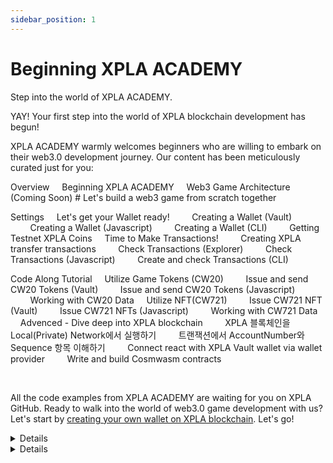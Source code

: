 ```yaml
---
sidebar_position: 1
---
```


# Beginning XPLA ACADEMY


Step into the world of XPLA ACADEMY.

YAY! Your first step into the world of XPLA blockchain development has begun!

XPLA ACADEMY warmly welcomes beginners who are willing to embark on their web3.0 development journey. Our content has been meticulously curated just for you:

<CodeBlock>

Overview
&nbsp;&nbsp;&nbsp;&nbsp;<Link to="/docs/overview/intro">Beginning XPLA ACADEMY</Link>
&nbsp;&nbsp;&nbsp;&nbsp;Web3 Game Architecture (Coming Soon)     # Let's build a web3 game from scratch together

Settings
&nbsp;&nbsp;&nbsp;&nbsp;Let's get your Wallet ready!
&nbsp;&nbsp;&nbsp;&nbsp;&nbsp;&nbsp;&nbsp;&nbsp;<Link to="/docs/settings/create-wallet/create-wallet-with-vault">Creating a Wallet (Vault)</Link>
&nbsp;&nbsp;&nbsp;&nbsp;&nbsp;&nbsp;&nbsp;&nbsp;<Link to="/docs/settings/create-wallet/create-wallet-with-js">Creating a Wallet (Javascript)</Link>
&nbsp;&nbsp;&nbsp;&nbsp;&nbsp;&nbsp;&nbsp;&nbsp;<Link to="/docs/settings/create-wallet/create-wallet-with-xplad">Creating a Wallet (CLI)</Link>
&nbsp;&nbsp;&nbsp;&nbsp;&nbsp;&nbsp;&nbsp;&nbsp;<Link to="/docs/settings/create-wallet/get-testnet-xpla">Getting Testnet XPLA Coins</Link>
&nbsp;&nbsp;&nbsp;&nbsp;Time to Make Transactions!
&nbsp;&nbsp;&nbsp;&nbsp;&nbsp;&nbsp;&nbsp;&nbsp;<Link to="/docs/settings/create-testnet-transaction/send-tx">Creating XPLA transfer transactions</Link>
&nbsp;&nbsp;&nbsp;&nbsp;&nbsp;&nbsp;&nbsp;&nbsp;<Link to="/docs/settings/create-testnet-transaction/check-tx-in-explorer">Check Transactions (Explorer)</Link>
&nbsp;&nbsp;&nbsp;&nbsp;&nbsp;&nbsp;&nbsp;&nbsp;<Link to="/docs/settings/create-testnet-transaction/send-query">Check Transactions (Javascript)</Link>
&nbsp;&nbsp;&nbsp;&nbsp;&nbsp;&nbsp;&nbsp;&nbsp;<Link to="/docs/settings/create-testnet-transaction/use-xplad">Create and check Transactions (CLI)</Link>

Code Along Tutorial
&nbsp;&nbsp;&nbsp;&nbsp;Utilize Game Tokens (CW20)
&nbsp;&nbsp;&nbsp;&nbsp;&nbsp;&nbsp;&nbsp;&nbsp;<Link to="/docs/tutorial/make-cw20/make-cw20-with-vault">Issue and send CW20 Tokens (Vault)</Link>
&nbsp;&nbsp;&nbsp;&nbsp;&nbsp;&nbsp;&nbsp;&nbsp;<Link to="/docs/tutorial/make-cw20/make-cw20-with-js">Issue and send CW20 Tokens (Javascript)</Link>
&nbsp;&nbsp;&nbsp;&nbsp;&nbsp;&nbsp;&nbsp;&nbsp;<Link to="/docs/tutorial/make-cw20/query-cw20">Working with CW20 Data</Link>
&nbsp;&nbsp;&nbsp;&nbsp;Utilize NFT(CW721)
&nbsp;&nbsp;&nbsp;&nbsp;&nbsp;&nbsp;&nbsp;&nbsp;<Link to="/docs/tutorial/make-cw721/make-nft-vault">Issue CW721 NFT (Vault)</Link>
&nbsp;&nbsp;&nbsp;&nbsp;&nbsp;&nbsp;&nbsp;&nbsp;<Link to="/docs/tutorial/make-cw721/make-nft-js">Issue CW721 NFTs (Javascript)</Link>
&nbsp;&nbsp;&nbsp;&nbsp;&nbsp;&nbsp;&nbsp;&nbsp;<Link to="/docs/tutorial/make-cw721/query-cw721">Working with CW721 Data</Link>
&nbsp;&nbsp;&nbsp;&nbsp;Advenced - Dive deep into XPLA blockchain
&nbsp;&nbsp;&nbsp;&nbsp;&nbsp;&nbsp;&nbsp;&nbsp;<Link to="/docs/tutorial/deep-understand-xpla/local-network">XPLA 블록체인을 Local(Private) Network에서 실행하기</Link>
&nbsp;&nbsp;&nbsp;&nbsp;&nbsp;&nbsp;&nbsp;&nbsp;<Link to="/docs/tutorial/deep-understand-xpla/account-sequence">트랜잭션에서 AccountNumber와 Sequence 항목 이해하기</Link>
&nbsp;&nbsp;&nbsp;&nbsp;&nbsp;&nbsp;&nbsp;&nbsp;<Link to="/docs/tutorial/deep-understand-xpla/walletprovider">Connect react with XPLA Vault wallet via wallet provider</Link>
&nbsp;&nbsp;&nbsp;&nbsp;&nbsp;&nbsp;&nbsp;&nbsp;<Link to="/docs/tutorial/deep-understand-xpla/write-contract">Write and build Cosmwasm contracts</Link>
</CodeBlock>

<br />

All the code examples from XPLA ACADEMY are waiting for you on XPLA GitHub. Ready to walk into the world of web3.0 game development with us? Let's start by [creating your own wallet on XPLA blockchain](/docs/settings/create-wallet/create-wallet-with-vault). Let's go! 

<Details summary="What are the characteristics of the XPLA blockchain?">

The XPLA blockchain is [open-source](https://github.com/xpladev/xpla) and built on the [Tendermint Tool-based](https://tendermint.com/) Proof-of-Stake (PoS) consensus mechanism. It also utilizes the Cosmos SDK and offers [Ethereum Virtual Machine (EVM)](https://ethereum.org/en/developers/docs/evm/) compatibility. This means developers have the flexibility to write smart contracts in both Rust and Solidity languages. For more detailed information, please refer to the [XPLA Docs](https://docs.xpla.io/docs/learn/about-xpla-chain/).

No worries if you don't fully understand everything above. You'll learn more about these concepts as you go through XPLA ACADEMY.

</Details>

<Details summary="What are other documents on XPLA blockchain?">

To find other documents about the XPLA blockchain, go to the bottom of the XPLA ACADEMY website and visit the "Dev Resources" section.

</Details>


<!--TODO: Github링크 걸어주기 -->
